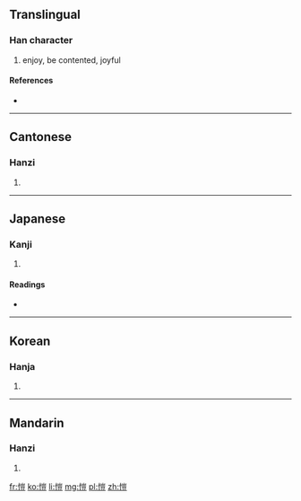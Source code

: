 {{also|恺}}
==Translingual==

===Han character===
{{Han char|rn=61|rad=心|as=10|sn=13|four=9201<sub>8</sub>|canj=心山一廿 (PUMT)}}

# enjoy, be contented, joyful

====References====
* {{Han ref|kx=0396.380|dkj=11015|dj=0735.280|hdz=42337.020|uh=6137|ud=24887|bh=B75F|bd=46943}}

----

==Cantonese==

===Hanzi===
{{yue-hanzi|jyut=|y=hoi2|sim=恺}}

# {{defn|Cantonese|sort=心10}}

----

==Japanese==

===Kanji===
{{ja-kanji|grade=|rs=心10}}

# {{defn|Japanese|sort=心10}}

====Readings====
* {{ja-readings|on=[[かい]] (kai), [[がい]] (gai)|kun=[[たのしむ]] (tanoshimu)}}

----

==Korean==

===Hanja===
{{ko-hanja|hangeul=개|eumhun=|rv=gae|mr=kae|y=kay}}

# {{defn|Korean|sort=心10}}

----

==Mandarin==

===Hanzi===
{{cmn-hanzi|sim=恺|pin=[[kǎi]] ([[kai3]])|wg=k'ai<sup>3</sup>}}

# {{defn|Mandarin|sort=心10}}

[[fr:愷]]
[[ko:愷]]
[[li:愷]]
[[mg:愷]]
[[pl:愷]]
[[zh:愷]]